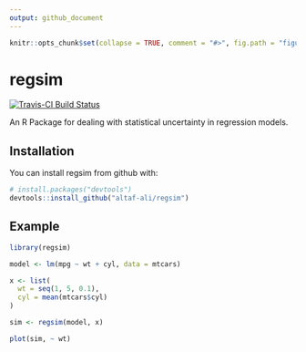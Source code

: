```yaml
---
output: github_document
---
```


<!-- README.md is generated from README.Rmd. Please DO NOT edit README.md directly -->

```r
knitr::opts_chunk$set(collapse = TRUE, comment = "#>", fig.path = "figures/README-")
```

# regsim

[![Travis-CI Build Status](https://travis-ci.org/altaf-ali/regsim.svg?branch=master)](https://travis-ci.org/altaf-ali/regsim)

An R Package for dealing with statistical uncertainty in regression models.

## Installation

You can install regsim from github with:

```r
# install.packages("devtools")
devtools::install_github("altaf-ali/regsim")
```

## Example

```r
library(regsim)
```

```r
model <- lm(mpg ~ wt + cyl, data = mtcars)
```

```r
x <- list(
  wt = seq(1, 5, 0.1), 
  cyl = mean(mtcars$cyl)
)

sim <- regsim(model, x)
```

```r
plot(sim, ~ wt)
```

